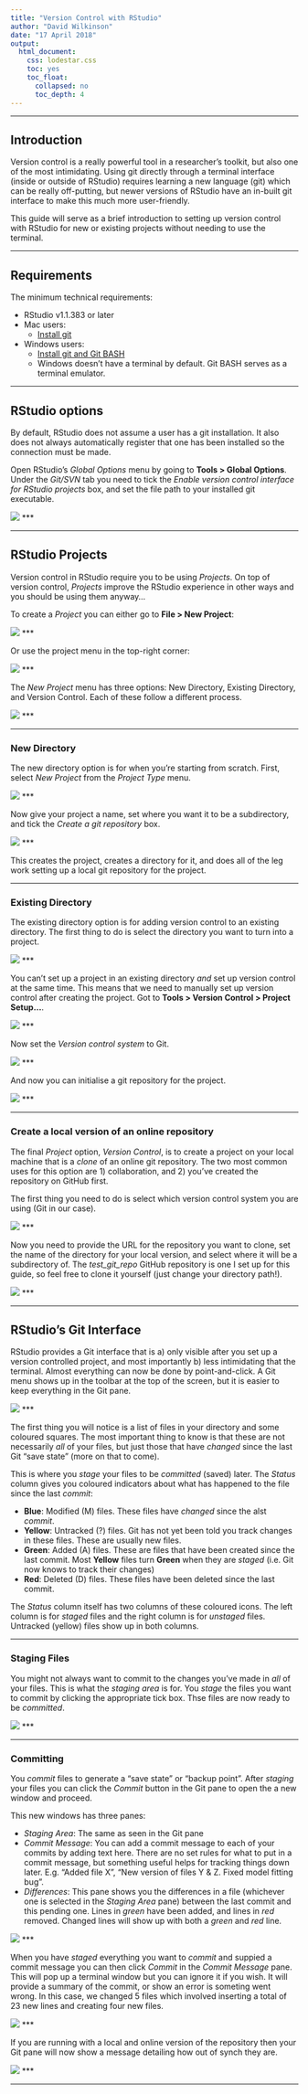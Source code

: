 ```yaml
---
title: "Version Control with RStudio"
author: "David Wilkinson"
date: "17 April 2018"
output: 
  html_document:
    css: lodestar.css
    toc: yes
    toc_float:
      collapsed: no
      toc_depth: 4
---
```


<style>
.list-group-item.active, .list-group-item.active:focus, .list-group-item.active:hover {
    background-color: #208000;
}
</style>

<hr class="double">

## Introduction

Version control is a really powerful tool in a researcher's toolkit, but also one of the most intimidating. Using git directly through a terminal interface (inside or outside of RStudio) requires learning a new language (git) which can be really off-putting, but newer versions of RStudio have an in-built git interface to make this much more user-friendly.

This guide will serve as a brief introduction to setting up version control with RStudio for new or existing projects without needing to use the terminal.

<hr class="double">

## Requirements

The minimum technical requirements:

+  RStudio v1.1.383 or later
+  Mac users:
    +  [Install git](http://git-scm.com/downloads) 
+  Windows users:
    +  [Install git and  Git BASH](https://gitforwindows.org/)
    +  Windows doesn't have a terminal by default. Git BASH serves as a terminal emulator.
  
<hr class="double">

## RStudio options

By default, RStudio does not assume a user has a git installation. It also does not always automatically register that one has been installed so the connection must be made.

Open RStudio's *Global Options* menu by going to **Tools > Global Options**. Under the *Git/SVN* tab you need to tick the *Enable version control interface for RStudio projects* box, and set the file path to your installed git executable.

![](Git_Global_options.png)
***

<hr class="double">

## RStudio Projects

Version control in RStudio require you to be using *Projects*. On top of version control, *Projects* improve the RStudio experience in other ways and you should be using them anyway...

To create a *Project* you can either go to **File > New Project**:

![](File_New_Project.png)
***

Or use the project menu in the top-right corner:

![](Project_New_Project.png)
***

The *New Project* menu has three options: New Directory, Existing Directory, and Version Control. Each of these follow a different process.

![](Project_Options.png)
***

<hr class="small">

### New Directory

The new directory option is for when you're starting from scratch. First, select *New Project* from the *Project Type* menu.

![](New_Project_Options.png)
***

Now give your project a name, set where you want it to be a subdirectory, and tick the *Create a git repository* box.

![](New_Project_Setup.png)
***

This creates the project, creates a directory for it, and does all of the leg work setting up a local git repository for the project.

<hr class="small">

### Existing Directory

The existing directory option is for adding version control to an existing directory. The first thing to do is select the directory you want to turn into a project.

![](Existing_Project_Setup.png)
***

You can't set up a project in an existing directory *and* set up version control at the same time. This means that we need to manually set up version control after creating the project. Got to **Tools > Version Control > Project Setup...**.

![](Existing_Project_Git_Setup1.png)
***

Now set the *Version control system* to Git.

![](Existing_Project_Git_Setup2.png)
***

And now you can initialise a git repository for the project.

![](Existing_Project_Git_Setup3.png)
***

<hr class="small">

### Create a local version of an online repository

The final *Project* option, *Version Control*, is to create a project on your local machine that is a *clone* of an online git repository. The two most common uses for this option are 1) collaboration, and 2) you've created the repository on GitHub first.

The first thing you need to do is select which version control system you are using (Git in our case).

![](VC_Project_Setup1.png)
***

Now you need to provide the URL for the repository you want to clone, set the name of the directory for your local version, and select where it will be a subdirectory of. The *test_git_repo* GitHub repository is one I set up for this guide, so feel free to clone it yourself (just change your directory path!).

![](VC_Project_Setup2.png)
***

<hr class="double">

## RStudio's Git Interface

RStudio provides a Git interface that is a) only visible after you set up a version controlled project, and most importantly b) less intimidating that the terminal. Almost everything can now be done by point-and-click. A Git menu shows up in the toolbar at the top of the screen, but it is easier to keep everything in the Git pane.

![](Git_Pane.png)
***

The first thing you will notice is a list of files in your directory and some coloured squares. The most important thing to know is that these are not necessarily *all* of your files, but just those that have *changed* since the last Git "save state" (more on that to come).

This is where you *stage* your files to be *committed* (saved) later. The *Status* column gives you coloured indicators about what has happened to the file since the last *commit*:

+  **Blue**: Modified (M) files. These files have *changed* since the alst *commit*.
+  **Yellow**: Untracked (?) files. Git has not yet been told you track changes in these files. These are usually new files.
+  **Green**: Added (A) files. These are files that have been created since the last commit. Most **Yellow** files turn **Green** when they are *staged* (i.e. Git now knows to track their changes)
+  **Red**:  Deleted (D) files. These files have been deleted since the last commit.

The *Status* column itself has two columns of these coloured icons. The left column is for *staged* files and the right column is for *unstaged* files. Untracked (yellow) files show up in both columns.

<hr class="small">

### Staging Files

You might not always want to commit to the changes you've made in *all* of your files. This is what the *staging area* is for. You *stage* the files you want to commit by clicking the appropriate tick box. Thse files are now ready to be *committed*.

![](Staging.png)
***

<hr class="small">

### Committing

You *commit* files to generate a "save state" or "backup point". After *staging* your files you can click the *Commit* button in the Git pane to open the a new window and proceed.

This new windows has three panes:

+  *Staging Area*: The same as seen in the Git pane
+  *Commit Message*: You can add a commit message to each of your commits by adding text here. There are no set rules for what to put in a commit message, but something useful helps for tracking things down later. E.g. "Added file X", "New version of files Y & Z. Fixed model fitting bug".
+  *Differences*: This pane shows you the differences in a file (whichever one is selected in the *Staging Area* pane) between the last commit and this pending one. Lines in *green* have been added, and lines in *red* removed. Changed lines will show up with both a *green* and *red* line.

![](Commiting.png)
***

When you have *staged* everything you want to *commit* and suppied a commit message you can then click *Commit* in the *Commit Message* pane. This will pop up a terminal window but you can ignore it if you wish. It will provide a summary of the commit, or show an error is someting went wrong. In this case, we changed 5 files which involved inserting a total of 23 new lines and creating four new files.

![](Commiting2.png)
***

If you are running with a local and online version of the repository then your Git pane will now show a message detailing how out of synch they are.

![](Commiting3.png)
***

<hr class="double">